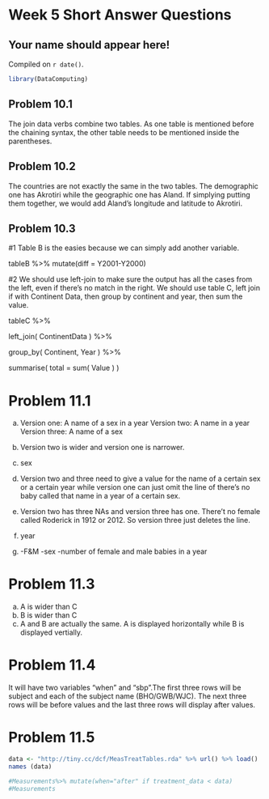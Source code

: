 # Week 5 Short Answer Questions

## Your name should appear here!

<!-- leave this material as is -->
Compiled on `r date()`.

```r
library(DataComputing)
```
<!-- put your content after this line -->

## Problem 10.1
The join data verbs combine two tables. As one table is mentioned before the chaining syntax, the other table needs to be mentioned inside the parentheses.

## Problem 10.2
The countries are not exactly the same in the two tables. The demographic one has Akrotiri while the geographic one has Aland. If simplying putting them together, we would add Aland's longitude and latitude to Akrotiri.

## Problem 10.3

#1
Table B is the easies because we can simply add another variable.

tableB %>% mutate(diff = Y2001-Y2000)
  
#2
We should use left-join to make sure the output has all the cases from the left, even if there's no match in the right. We should use table C, left join if with Continent Data, then group by continent and year, then sum the value.

tableC %>%
  
  left_join( ContinentData ) %>%
  
  group_by( Continent, Year ) %>%
  
  summarise( total = sum( Value ) )

# Problem 11.1
a)
Version one: A name of a sex in a year
Version two: A name in a year
Version three: A name of a sex

b) 
Version two is wider and version one is narrower.

c)
sex

d)
Version two and three need to give a value for the name of a certain sex or a certain year while version one can just omit the line of there's no baby called that name in a year of a certain sex.

e) 
Version two has three NAs and version three has one. There't no female called Roderick in 1912 or 2012. So version three just deletes the line.

f)
year

g)
-F&M
-sex
-number of female and male babies in a year

# Problem 11.3
a. A is wider than C
b. B is wider than C
c. A and B are actually the same. A is displayed horizontally while B is displayed vertially.

# Problem 11.4
It will have two variables “when” and “sbp”.The first three rows will be subject and each of the subject name (BHO/GWB/WJC). The next three rows will be before values and the last three rows will display after values.

# Problem 11.5
```r
data <- "http://tiny.cc/dcf/MeasTreatTables.rda" %>% url() %>% load()
names (data)

#Measurements%>% mutate(when="after" if treatment_data < data)
#Measurements
```


